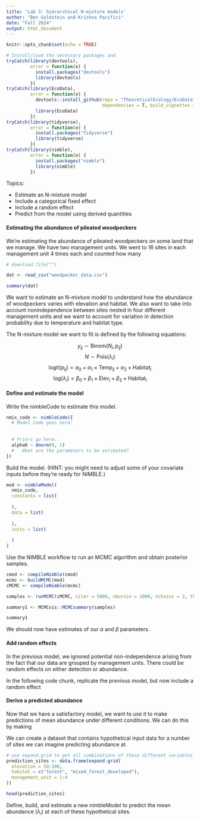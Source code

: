 ```yaml
---
title: 'Lab 3: hierarchical N-mixture models'
author: "Ben Goldstein and Krishna Pacifici"
date: "Fall 2024"
output: html_document
---
```


```r

knitr::opts_chunk$set(echo = TRUE)

# Install/load the necessary packages and 
tryCatch(library(devtools), 
         error = function(e) {
           install.packages("devtools")
           library(devtools)
         })
tryCatch(library(EcoData), 
         error = function(e) {
           devtools::install_github(repo = "TheoreticalEcology/EcoData", 
                                    dependencies = T, build_vignettes = T)
           library(EcoData)
         })
tryCatch(library(tidyverse), 
         error = function(e) {
           install.packages("tidyverse")
           library(tidyverse)
         })
tryCatch(library(nimble), 
         error = function(e) {
           install.packages("nimble")
           library(nimble)
         })

```

Topics:

 - Estimate an N-mixture model
 - Include a categorical fixed effect
 - Include a random effect
 - Predict from the model using derived quantities


#### Estimating the abundance of pileated woodpeckers

We're estimating the abundance of pileated woodpeckers on some land that
we manage. We have two management units. We went to 16 sites in each management unit 4 times each and counted how many 


```r
# download.file("")

dat <- read_csv("woodpecker_data.csv")

summary(dat)
```

We want to estimate an N-mixture model to understand how the abundance of woodpeckers varies with elevation and habitat. We also want to take into account nonindependence between sites nested in four different management units and we want to account for variation in detection probability due to temperature and habitat type.

The N-mixture model we want to fit is defined by the following equations:

$$y_{ij} \sim \text{Binom}(N_i, p_{ij})$$
$$N \sim \text{Pois}(\lambda_i)$$
$$\text{logit}(p_{ij}) = \alpha_0 + \alpha_1 \times \text{Temp}_{ij} + \alpha_2 \times \text{Habitat}_{i}$$
$$\text{log}(\lambda_{i}) = \beta_0 + \beta_1 \times \text{Elev}_{i} + \beta_2 \times \text{Habitat}_{i}$$


#### Define and estimate the model 

Write the nimbleCode to estimate this model.

```r

nmix_code <- nimbleCode({
  # Model code goes here:
  
  
  # Priors go here:
  alpha0 ~ dnorm(0, 1)
  #   What are the parameters to be estimated?
})

```


Build the model. 
(HINT: you might need to adjust some of your covariate inputs before they're ready for NIMBLE.)

```r
mod <- nimbleModel(
  nmix_code,
  constants = list(
    
  ),
  data = list(
    
  ),
  inits = list( 
    
  )
)
```


Use the NIMBLE workflow to run an MCMC algorithm and obtain posterior samples.

```r
cmod <- compileNimble(cmod)
mcmc <- buildMCMC(mod)
cMCMC <- compileNimble(mcmc)

samples <- runMCMC(cMCMC, niter = 5000, nburnin = 1000, nchains = 2, thin = 1)

summary1 <- MCMCvis::MCMCsummary(samples)

summary1
```

We should now have estimates of our $\alpha$ and $\beta$ parameters.


#### Add random effects

In the previous model, we ignored potential non-independence arising from the fact that our data are grouped by management units. There could be random effects on either detection or abundance.

In the following code chunk, replicate the previous model, but now include a random effect



#### Derive a predicted abundance 

Now that we have a satisfactory model, we want to use it to make predictions of mean abundance under different conditions. We can do this by making

We can create a dataset that contains hypothetical input data for a number of sites we can imagine predicting abundance at.

```r
# use expand.grid to get all combinations of these different variables
prediction_sites <- data.frame(expand.grid(
  elevation = 50:100,
  habitat = c("forest", "mixed_forest_developed"),
  management_unit = 1:4
))

head(prediction_sites)
```

Define, build, and estimate a new nimbleModel to predict the mean abundance ($\lambda_i$) at each of these hypothetical sites.

```r

```



